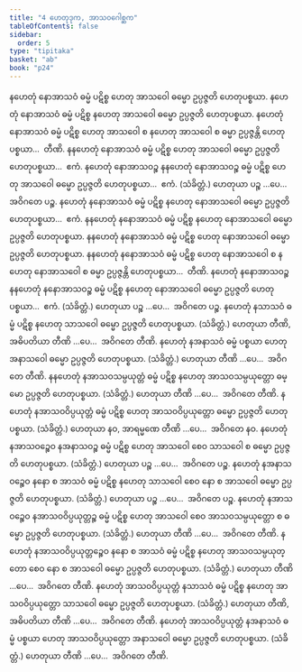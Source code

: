 ```yaml
---
title: "4 ဟေတုဒုက, အာသဝဂေါစ္ဆက"
tableOfContents: false
sidebar:
  order: 5
type: "tipitaka"
basket: "ab"
book: "p24"
---
```



<DynamicBreadcrumb />

<Division number="14" book="p24" e="ch" v="40" p="427">

<Paragraph number="32" book="p24">
နဟေတုံ နောအာသဝံ ဓမ္မံ ပဋိစ္စ ဟေတု အာသဝေါ ဓမ္မော ဥပ္ပဇ္ဇတိ ဟေတုပစ္စယာ. နဟေတုံ နောအာသဝံ ဓမ္မံ ပဋိစ္စ နဟေတု အာသဝေါ ဓမ္မော ဥပ္ပဇ္ဇတိ ဟေတုပစ္စယာ. နဟေတုံ နောအာသဝံ ဓမ္မံ ပဋိစ္စ ဟေတု အာသဝေါ စ နဟေတု အာသဝေါ စ ဓမ္မာ ဥပ္ပဇ္ဇန္တိ ဟေတုပစ္စယာ…  တီဏိ.
</Paragraph>

<Paragraph number="33" book="p24">
နနဟေတုံ နောအာသဝံ ဓမ္မံ ပဋိစ္စ ဟေတု အာသဝေါ ဓမ္မော ဥပ္ပဇ္ဇတိ ဟေတုပစ္စယာ…  ဧကံ.
</Paragraph>

<Paragraph number="34" book="p24">
နဟေတုံ နောအာသဝဉ္စ နနဟေတုံ နောအာသဝဉ္စ ဓမ္မံ ပဋိစ္စ ဟေတု အာသဝေါ ဓမ္မော ဥပ္ပဇ္ဇတိ ဟေတုပစ္စယာ…  ဧကံ. (သံခိတ္တံ.) ဟေတုယာ ပဉ္စ …ပေ…  အဝိဂတေ ပဉ္စ.
</Paragraph>

<Paragraph number="35" book="p24">
နဟေတုံ နနောအာသဝံ ဓမ္မံ ပဋိစ္စ နဟေတု နောအာသဝေါ ဓမ္မော ဥပ္ပဇ္ဇတိ ဟေတုပစ္စယာ…  ဧကံ.
</Paragraph>

<Paragraph number="36" book="p24">
နနဟေတုံ နနောအာသဝံ ဓမ္မံ ပဋိစ္စ နဟေတု နောအာသဝေါ ဓမ္မော ဥပ္ပဇ္ဇတိ ဟေတုပစ္စယာ. နနဟေတုံ နနောအာသဝံ ဓမ္မံ ပဋိစ္စ ဟေတု နောအာသဝေါ ဓမ္မော ဥပ္ပဇ္ဇတိ ဟေတုပစ္စယာ. နနဟေတုံ နနောအာသဝံ ဓမ္မံ ပဋိစ္စ ဟေတု နောအာသဝေါ စ နဟေတု နောအာသဝေါ စ ဓမ္မာ ဥပ္ပဇ္ဇန္တိ ဟေတုပစ္စယာ…  တီဏိ.
</Paragraph>

<Paragraph number="37" book="p24">
နဟေတုံ နနောအာသဝဉ္စ နနဟေတုံ နနောအာသဝဉ္စ ဓမ္မံ ပဋိစ္စ နဟေတု နောအာသဝေါ ဓမ္မော ဥပ္ပဇ္ဇတိ ဟေတုပစ္စယာ…  ဧကံ. (သံခိတ္တံ.) ဟေတုယာ ပဉ္စ …ပေ…  အဝိဂတေ ပဉ္စ.
</Paragraph>

</Division>
<Division number="15" book="p24" e="ch" v="40" p="428">

<Paragraph number="38" book="p24">
နဟေတုံ နသာသဝံ ဓမ္မံ ပဋိစ္စ နဟေတု သာသဝေါ ဓမ္မော ဥပ္ပဇ္ဇတိ ဟေတုပစ္စယာ. (သံခိတ္တံ.) ဟေတုယာ တီဏိ, အဓိပတိယာ တီဏိ …ပေ…  အဝိဂတေ တီဏိ.
</Paragraph>

<Paragraph number="39" book="p24">
နဟေတုံ နအနာသဝံ ဓမ္မံ ပစ္စယာ ဟေတု အနာသဝေါ ဓမ္မော ဥပ္ပဇ္ဇတိ ဟေတုပစ္စယာ. (သံခိတ္တံ.) ဟေတုယာ တီဏိ …ပေ…  အဝိဂတေ တီဏိ.
</Paragraph>

</Division>
<Division number="16" book="p24" e="ch" v="40" p="428">

<Paragraph number="40" book="p24">
နနဟေတုံ နအာသဝသမ္ပယုတ္တံ ဓမ္မံ ပဋိစ္စ နဟေတု အာသဝသမ္ပယုတ္တော ဓမ္မော ဥပ္ပဇ္ဇတိ ဟေတုပစ္စယာ. (သံခိတ္တံ.) ဟေတုယာ တီဏိ …ပေ…  အဝိဂတေ တီဏိ.
</Paragraph>

<Paragraph number="41" book="p24">
နဟေတုံ နအာသဝဝိပ္ပယုတ္တံ ဓမ္မံ ပဋိစ္စ ဟေတု အာသဝဝိပ္ပယုတ္တော ဓမ္မော ဥပ္ပဇ္ဇတိ ဟေတုပစ္စယာ. (သံခိတ္တံ.) ဟေတုယာ နဝ, အာရမ္မဏေ တီဏိ …ပေ…  အဝိဂတေ နဝ.
</Paragraph>

</Division>
<Division number="17" book="p24" e="ch" v="40" p="428">

<Paragraph number="42" book="p24">
နဟေတုံ နအာသဝဉ္စေဝ နအနာသဝဉ္စ ဓမ္မံ ပဋိစ္စ ဟေတု အာသဝေါ စေဝ သာသဝေါ စ ဓမ္မော ဥပ္ပဇ္ဇတိ ဟေတုပစ္စယာ. (သံခိတ္တံ.) ဟေတုယာ ပဉ္စ …ပေ…  အဝိဂတေ ပဉ္စ.
</Paragraph>

<Paragraph number="43" book="p24">
နဟေတုံ နအနာသဝဉ္စေဝ နနော စ အာသဝံ ဓမ္မံ ပဋိစ္စ နဟေတု သာသဝေါ စေဝ နော စ အာသဝေါ ဓမ္မော ဥပ္ပဇ္ဇတိ ဟေတုပစ္စယာ. (သံခိတ္တံ.) ဟေတုယာ ပဉ္စ …ပေ…  အဝိဂတေ ပဉ္စ.
</Paragraph>

</Division>
<Division number="18" book="p24" e="ch" v="40" p="429">

<Paragraph number="44" book="p24">
နဟေတုံ နအာသဝဉ္စေဝ နအာသဝဝိပ္ပယုတ္တဉ္စ ဓမ္မံ ပဋိစ္စ ဟေတု အာသဝေါ စေဝ အာသဝသမ္ပယုတ္တော စ ဓမ္မော ဥပ္ပဇ္ဇတိ ဟေတုပစ္စယာ. (သံခိတ္တံ.) ဟေတုယာ တီဏိ …ပေ…  အဝိဂတေ တီဏိ.
</Paragraph>

<Paragraph number="45" book="p24">
နဟေတုံ နအာသဝဝိပ္ပယုတ္တဉ္စေဝ နနော စ အာသဝံ ဓမ္မံ ပဋိစ္စ နဟေတု အာသဝသမ္ပယုတ္တော စေဝ နော စ အာသဝေါ ဓမ္မော ဥပ္ပဇ္ဇတိ ဟေတုပစ္စယာ. (သံခိတ္တံ.) ဟေတုယာ တီဏိ …ပေ…  အဝိဂတေ တီဏိ.
</Paragraph>

</Division>
<Division number="19" book="p24" e="ch" v="40" p="429">

<Paragraph number="46" book="p24">
နဟေတုံ အာသဝဝိပ္ပယုတ္တံ နသာသဝံ ဓမ္မံ ပဋိစ္စ နဟေတု အာသဝဝိပ္ပယုတ္တော သာသဝေါ ဓမ္မော ဥပ္ပဇ္ဇတိ ဟေတုပစ္စယာ. (သံခိတ္တံ.) ဟေတုယာ တီဏိ, အဓိပတိယာ တီဏိ …ပေ…  အဝိဂတေ တီဏိ.
</Paragraph>

<Paragraph number="47" book="p24">
နဟေတုံ အာသဝဝိပ္ပယုတ္တံ နအနာသဝံ ဓမ္မံ ပစ္စယာ ဟေတု အာသဝဝိပ္ပယုတ္တော အနာသဝေါ ဓမ္မော ဥပ္ပဇ္ဇတိ ဟေတုပစ္စယာ. (သံခိတ္တံ.) ဟေတုယာ တီဏိ …ပေ…  အဝိဂတေ တီဏိ.
</Paragraph>
</Division>